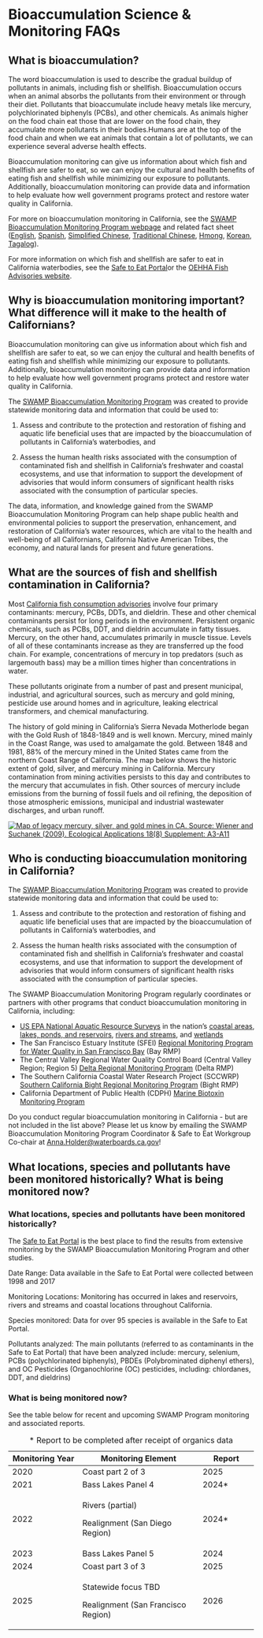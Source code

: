 # Bioaccumulation Science & Monitoring FAQs

## What is bioaccumulation?

The word bioaccumulation is used to describe the gradual buildup of pollutants in animals, including fish or shellfish. Bioaccumulation occurs when an animal absorbs the pollutants from their environment or through their diet. Pollutants that bioaccumulate include heavy metals like mercury, polychlorinated biphenyls (PCBs), and other chemicals. As animals higher on the food chain eat those that are lower on the food chain, they accumulate more pollutants in their bodies.Humans are at the top of the food chain and when we eat animals that contain a lot of pollutants, we can experience several adverse health effects.

Bioaccumulation monitoring can give us information about which fish and shellfish are safer to eat, so we can enjoy the cultural and health benefits of eating fish and shellfish while minimizing our exposure to pollutants. Additionally, bioaccumulation monitoring can provide data and information to help evaluate how well government programs protect and restore water quality in California.

For more on bioaccumulation monitoring in California, see the [SWAMP Bioaccumulation Monitoring Program webpage](https://www.waterboards.ca.gov/water_issues/programs/swamp/bioaccumulation_monitoring.html) and related fact sheet ([English](https://mywaterquality.ca.gov/monitoring_council/bioaccumulation_oversight_group/docs/2022/bioaccumulationprogram-factsheet-english-20220308.pdf), [Spanish](https://mywaterquality.ca.gov/monitoring_council/bioaccumulation_oversight_group/docs/2022/BioaccumulationProgram_SpanishFactSheet_070822_ACC.pdf), [Simplified Chinese](https://mywaterquality.ca.gov/monitoring_council/bioaccumulation_oversight_group/docs/2022/BioaccumulationProgram_ChineseSimpleFactSheet_050922_ACC.pdf), [Traditional Chinese](https://mywaterquality.ca.gov/monitoring_council/bioaccumulation_oversight_group/docs/2022/BioaccumulationProgram_ChineseTraditionalFactSheet_070722_ACC.pdf), [Hmong](https://mywaterquality.ca.gov/monitoring_council/bioaccumulation_oversight_group/docs/2022/BioaccumulationProgram_HmongFactSheet_070822_ACC.pdf), [Korean](https://mywaterquality.ca.gov/monitoring_council/bioaccumulation_oversight_group/docs/2022/BioaccumulationProgram_KoreranFactSheet_070722_ACC.pdf), [Tagalog](https://mywaterquality.ca.gov/monitoring_council/bioaccumulation_oversight_group/docs/2022/BioaccumulationProgram_TagalogFactSheet_070822_ACC.pdf)).

For more information on which fish and shellfish are safer to eat in California waterbodies, see the [Safe to Eat Portal](https://step.sfei.org/)or the [OEHHA Fish Advisories website](https://oehha.ca.gov/fish/advisories).

## Why is bioaccumulation monitoring important? What difference will it make to the health of Californians?

Bioaccumulation monitoring can give us information about which fish and shellfish are safer to eat, so we can enjoy the cultural and health benefits of eating fish and shellfish while minimizing our exposure to pollutants. Additionally, bioaccumulation monitoring can provide data and information to help evaluate how well government programs protect and restore water quality in California. 

The [SWAMP Bioaccumulation Monitoring Program](https://www.waterboards.ca.gov/water_issues/programs/swamp/bioaccumulation_monitoring.html) was created to provide statewide monitoring data and information that could be used to:

1.  Assess and contribute to the protection and restoration of fishing and aquatic life beneficial uses that are impacted by the bioaccumulation of pollutants in California's waterbodies, and

2.  Assess the human health risks associated with the consumption of contaminated fish and shellfish in California's freshwater and coastal ecosystems, and use that information to support the development of advisories that would inform consumers of significant health risks associated with the consumption of particular species.

The data, information, and knowledge gained from the SWAMP Bioaccumulation Monitoring Program can help shape public health and environmental policies to support the preservation, enhancement, and restoration of California's water resources, which are vital to the health and well-being of all Californians, California Native American Tribes, the economy, and natural lands for present and future generations.

## What are the sources of fish and shellfish contamination in California?

Most [California fish consumption advisories](https://oehha.ca.gov/fish/advisories) involve four primary contaminants: mercury, PCBs, DDTs, and dieldrin. These and other chemical contaminants persist for long periods in the environment. Persistent organic chemicals, such as PCBs, DDT, and dieldrin accumulate in fatty tissues. Mercury, on the other hand, accumulates primarily in muscle tissue. Levels of all of these contaminants increase as they are transferred up the food chain. For example, concentrations of mercury in top predators (such as largemouth bass) may be a million times higher than concentrations in water.

These pollutants originate from a number of past and present municipal, industrial, and agricultural sources, such as mercury and gold mining, pesticide use around homes and in agriculture, leaking electrical transformers, and chemical manufacturing.

The history of gold mining in California's Sierra Nevada Motherlode began with the Gold Rush of 1848-1849 and is well known. Mercury, mined mainly in the Coast Range, was used to amalgamate the gold. Between 1848 and 1981, 88% of the mercury mined in the United States came from the northern Coast Range of California. The map below shows the historic extent of gold, silver, and mercury mining in California. Mercury contamination from mining activities persists to this day and contributes to the mercury that accumulates in fish. Other sources of mercury include emissions from the burning of fossil fuels and oil refining, the deposition of those atmospheric emissions, municipal and industrial wastewater discharges, and urban runoff.

[![Map of legacy mercury, silver, and gold mines in CA. Source: Wiener and Suchanek (2009). Ecological Applications 18(8) Supplement: A3-A11](/images/mining_map.png)](https://mywaterquality.ca.gov/safe_to_eat/pollution_sources/docs/mining_map.pdf)

## Who is conducting bioaccumulation monitoring in California?

The [SWAMP Bioaccumulation Monitoring Program](https://www.waterboards.ca.gov/water_issues/programs/swamp/bioaccumulation_monitoring.html) was created to provide statewide monitoring data and information that could be used to:

1.  Assess and contribute to the protection and restoration of fishing and aquatic life beneficial uses that are impacted by the bioaccumulation of pollutants in California's waterbodies, and

2.  Assess the human health risks associated with the consumption of contaminated fish and shellfish in California's freshwater and coastal ecosystems, and use that information to support the development of advisories that would inform consumers of significant health risks associated with the consumption of particular species.

The SWAMP Bioaccumulation Monitoring Program regularly coordinates or partners with other programs that conduct bioaccumulation monitoring in California, including: 

-   [US EPA National Aquatic Resource Surveys](https://www.epa.gov/national-aquatic-resource-surveys) in the nation's [coastal areas](https://www.epa.gov/national-aquatic-resource-surveys/ncca), [lakes, ponds, and reservoirs](https://www.epa.gov/national-aquatic-resource-surveys/nla), [rivers and streams](https://www.epa.gov/national-aquatic-resource-surveys/nrsa), and [wetlands](https://www.epa.gov/national-aquatic-resource-surveys/nwca)
-   The San Francisco Estuary Institute (SFEI) [Regional Monitoring Program for Water Quality in San Francisco Bay](https://www.sfei.org/rmp) (Bay RMP)
-   The Central Valley Regional Water Quality Control Board (Central Valley Region; Region 5) [Delta Regional Monitoring Program](https://deltarmp.org/) (Delta RMP)
-   The Southern California Coastal Water Research Project (SCCWRP) [Southern California Bight Regional Monitoring Program](https://www.sccwrp.org/about/research-areas/regional-monitoring/southern-california-bight-regional-monitoring-program/) (Bight RMP)
-   California Department of Public Health (CDPH) [Marine Biotoxin Monitoring Program](https://www.cdph.ca.gov/Programs/CEH/DRSEM/pages/emb/shellfish/marine-biotoxin-monitoring-program.aspx)

Do you conduct regular bioaccumulation monitoring in California - but are not included in the list above? Please let us know by emailing the SWAMP Bioaccumulation Monitoring Program Coordinator & Safe to Eat Workgroup Co-chair at [Anna.Holder\@waterboards.ca.gov](mailto:Anna.Holder@waterboards.ca.gov)!

## What locations, species and pollutants have been monitored historically? What is being monitored now?

### **What locations, species and pollutants have been monitored historically?**

The [Safe to Eat Portal](https://step.sfei.org/) is the best place to find the results from extensive monitoring by the SWAMP Bioaccumulation Monitoring Program and other studies. 

Date Range: Data available in the Safe to Eat Portal were collected between 1998 and 2017

Monitoring Locations: Monitoring has occurred in lakes and reservoirs, rivers and streams and coastal locations throughout California. 

Species monitored: Data for over 95 species is available in the Safe to Eat Portal. 

Pollutants analyzed: The main pollutants (referred to as contaminants in the Safe to Eat Portal) that have been analyzed include: mercury, selenium, PCBs (polychlorinated biphenyls), PBDEs (Polybrominated diphenyl ethers), and OC Pesticides (Organochlorine (OC) pesticides, including: chlordanes, DDT, and dieldrins)

### **What is being monitored now?**

See the table below for recent and upcoming SWAMP Program monitoring and associated reports.

+---------------------+------------------------------------+----------------+
| **Monitoring Year** | **Monitoring Element**             | **Report**     |
+=====================+====================================+================+
| 2020                | Coast part 2 of 3                  | 2025           |
+---------------------+------------------------------------+----------------+
| 2021                | Bass Lakes Panel 4                 | 2024\*         |
+---------------------+------------------------------------+----------------+
| 2022                | Rivers (partial)                   | 2024\*         |
|                     |                                    |                |
|                     | Realignment (San Diego Region)     |                |
+---------------------+------------------------------------+----------------+
| 2023                | Bass Lakes Panel 5                 | 2024           |
+---------------------+------------------------------------+----------------+
| 2024                | Coast part 3 of 3                  | 2025           |
+---------------------+------------------------------------+----------------+
| 2025                | Statewide focus TBD                | 2026           |
|                     |                                    |                |
|                     | Realignment (San Francisco Region) |                |
+---------------------+------------------------------------+----------------+

: \* Report to be completed after receipt of organics data
